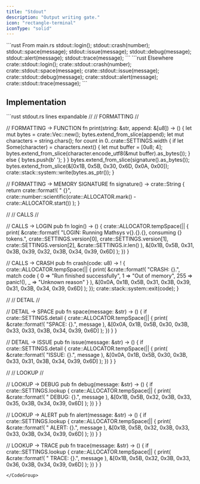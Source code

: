 ```yaml
---
title: "Stdout"
description: "Output writing gate."
icon: "rectangle-terminal"
iconType: "solid"
---
```


<RequestExample>
```rust From main.rs
stdout::login();
stdout::crash(number);
stdout::space(message);
stdout::issue(message);
stdout::debug(message);
stdout::alert(message);
stdout::trace(message);
```
```rust Elsewhere
crate::stdout::login();
crate::stdout::crash(number);
crate::stdout::space(message);
crate::stdout::issue(message);
crate::stdout::debug(message);
crate::stdout::alert(message);
crate::stdout::trace(message);
```
</RequestExample>

## Implementation
<CodeGroup dropdown>
```rust stdout.rs lines expandable
//
//  FORMATTING
//

// FORMATTING -> FUNCTION
fn print(string: &str, append: &[u8]) -> () {
    let mut bytes = crate::Vec::new();
    bytes.extend_from_slice(append);
    let mut characters = string.chars();
    for count in 0..crate::SETTINGS.width {
        if let Some(character) = characters.next() {
            let mut buffer = [0u8; 4];
            bytes.extend_from_slice(character.encode_utf8(&mut buffer).as_bytes());
        } else {
            bytes.push(b' ');
        }
    }
    bytes.extend_from_slice(signature().as_bytes());
    bytes.extend_from_slice(&[0x1B, 0x5B, 0x30, 0x6D, 0x0A, 0x00]);
    crate::stack::system::write(bytes.as_ptr());
}

// FORMATTING -> MEMORY SIGNATURE
fn signature() -> crate::String {
    return crate::format!(
        "    {}",
        crate::number::scientific(crate::ALLOCATOR.mark() - crate::ALLOCATOR.start())
    );
}


//
//  CALLS
//

// CALLS -> LOGIN
pub fn login() -> () {
    crate::ALLOCATOR.tempSpace(|| {
        print(
            &crate::format!(
                "LOGIN: Running Mathsys v{}.{}.{}, consuming {} tokens.",
                crate::SETTINGS.version[0],
                crate::SETTINGS.version[1],
                crate::SETTINGS.version[2],
                &crate::SETTINGS.ir.len()
            ), 
            &[0x1B, 0x5B, 0x31, 0x3B, 0x39, 0x32, 0x3B, 0x34, 0x39, 0x6D]
        );
    })
}

// CALLS -> CRASH
pub fn crash(code: u8) -> ! {
    crate::ALLOCATOR.tempSpace(|| {
        print(
            &crate::format!(
                "CRASH: {}.",
                match code {
                    0 => "Run finished successfully",
                    1 => "Out of memory",
                    255 => panic!(),
                    _ => "Unknown reason"
                }
            ),
            &[0x0A, 0x1B, 0x5B, 0x31, 0x3B, 0x39, 0x31, 0x3B, 0x34, 0x39, 0x6D]
        );
    });
    crate::stack::system::exit(code);
}


//
//  DETAIL
//

// DETAIL -> SPACE
pub fn space(message: &str) -> () {
    if crate::SETTINGS.detail {
        crate::ALLOCATOR.tempSpace(|| {
            print(
                &crate::format!(
                    "SPACE: {}.",
                    message
                ),
                &[0x0A, 0x1B, 0x5B, 0x30, 0x3B, 0x33, 0x33, 0x3B, 0x34, 0x39, 0x6D]
            );
        })
    }
}

// DETAIL -> ISSUE
pub fn issue(message: &str) -> () {
    if crate::SETTINGS.detail {
        crate::ALLOCATOR.tempSpace(|| {
            print(
                &crate::format!(
                    "ISSUE: {}.",
                    message
                ),
                &[0x0A, 0x1B, 0x5B, 0x30, 0x3B, 0x33, 0x31, 0x3B, 0x34, 0x39, 0x6D]
            );
        })
    }
}


//
//  LOOKUP
//

// LOOKUP -> DEBUG
pub fn debug(message: &str) -> () {
    if crate::SETTINGS.lookup {
        crate::ALLOCATOR.tempSpace(|| {
            print(
                &crate::format!(
                    "    DEBUG: {}.",
                    message
                ),
                &[0x1B, 0x5B, 0x32, 0x3B, 0x33, 0x35, 0x3B, 0x34, 0x39, 0x6D]
            );
        })
    }
}

// LOOKUP -> ALERT
pub fn alert(message: &str) -> () {
    if crate::SETTINGS.lookup {
        crate::ALLOCATOR.tempSpace(|| {
            print(
                &crate::format!(
                    "    ALERT: {}.",
                    message
                ),
                &[0x1B, 0x5B, 0x32, 0x3B, 0x33, 0x33, 0x3B, 0x34, 0x39, 0x6D]
            );
        })
    }
}

// LOOKUP -> TRACE
pub fn trace(message: &str) -> () {
    if crate::SETTINGS.lookup {
        crate::ALLOCATOR.tempSpace(|| {
            print(
                &crate::format!(
                    "    TRACE: {}.",
                    message
                ),
                &[0x1B, 0x5B, 0x32, 0x3B, 0x33, 0x36, 0x3B, 0x34, 0x39, 0x6D]
            );
        })
    }
}
```
</CodeGroup>